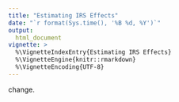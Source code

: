 ```yaml
---
title: "Estimating IRS Effects" 
date: "`r format(Sys.time(), '%B %d, %Y')`"
output:
  html_document
vignette: >
  %\VignetteIndexEntry{Estimating IRS Effects}
  %\VignetteEngine{knitr::rmarkdown}
  %\VignetteEncoding{UTF-8}
---
```


change. 
